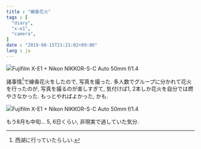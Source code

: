 ```yaml
---
title : "線香花火"
tags : [
  "diary",
  "x-e1",
  "camera",
]
date : "2019-08-15T21:21:02+09:00"
lang : ja
---
```


![Fujifilm X-E1 + Nikon NIKKOR-S･C Auto 50mm f/1.4](./sparkler-1.jpg)

諸事情[^1]で線香花火をしたので, 写真を撮った.
多人数でグループに分かれて花火を行ったのが, 写真を撮るのが楽しすぎて, 気付けば1, 2本しか花火を自分では燃やさなかった. もっとやればよかった, かも.

![Fujifilm X-E1 + Nikon NIKKOR-S･C Auto 50mm f/1.4](./sparkler-2.jpg)

もう8月も中旬... 5, 6日くらい, 非現実で過していた気分. 

[^1]: 西湖に行っていたらしい.
